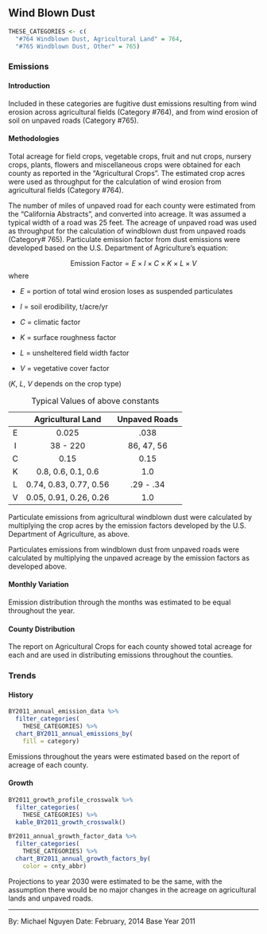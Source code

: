 ## Wind Blown Dust

```r
THESE_CATEGORIES <- c(
  "#764 Windblown Dust, Agricultural Land" = 764,
  "#765 Windblown Dust, Other" = 765)
```

### Emissions

#### Introduction {-}

Included in these categories are fugitive dust emissions resulting from wind erosion across agricultural fields (Category #764), and from wind erosion of soil on unpaved roads (Category #765).

#### Methodologies {-}

Total acreage for field crops, vegetable crops, fruit and nut crops, nursery crops, plants, flowers and miscellaneous crops were obtained for each county as reported in the "Agricultural Crops". The estimated crop acres were used as throughput for the calculation of wind erosion from agricultural fields (Category #764).

The number of miles of unpaved road for each county were estimated from the “California Abstracts”, and converted into acreage. It was assumed a typical width of a road was 25 feet. The acreage of unpaved road was used as throughput for the calculation of windblown dust from unpaved roads (Category# 765). Particulate emission factor from dust emissions were developed based on the U.S. Department of Agriculture's equation:

$$
\text{Emission Factor} = E \times I \times C \times K \times L \times V
$$
where

<div class="nobullet">

- $E$ = portion of total wind erosion loses as suspended particulates

- $I$ = soil erodibility, t/acre/yr

- $C$ = climatic factor

- $K$ = surface roughness factor

- $L$ = unsheltered field width factor 

- $V$ = vegetative cover factor

($K$, $L$, $V$ depends on the crop type)

|   |    Agricultural Land   | Unpaved Roads |
|:-:|:----------------------:|:-------------:|
| E |          0.025         |      .038     |
| I |        38 - 220        |   86, 47, 56  |
| C |          0.15          |      0.15     |
| K |   0.8, 0.6, 0.1, 0.6   |      1.0      |
| L | 0.74, 0.83, 0.77, 0.56 |   .29 - .34   |
| V | 0.05, 0.91, 0.26, 0.26 |      1.0      |

Table: Typical Values of above constants

Particulate emissions from agricultural windblown dust were calculated by multiplying the crop acres by the emission factors developed by the U.S. Department of Agriculture, as above.

Particulates emissions from windblown dust from unpaved roads were calculated by multiplying the unpaved acreage by the emission factors as developed above.

#### Monthly Variation {-}

Emission distribution through the months was estimated to be equal throughout the year.

#### County Distribution {-}

The report on Agricultural Crops for each county showed total acreage for each and are used in distributing emissions throughout the counties.

### Trends

#### History {-}

```r
BY2011_annual_emission_data %>%
  filter_categories(
    THESE_CATEGORIES) %>%
  chart_BY2011_annual_emissions_by(
    fill = category) 
```

Emissions throughout the years were estimated based on the report of acreage of each county.

#### Growth {-}

```r
BY2011_growth_profile_crosswalk %>%
  filter_categories(
    THESE_CATEGORIES) %>%
  kable_BY2011_growth_crosswalk()
```

```r
BY2011_annual_growth_factor_data %>%
  filter_categories(
    THESE_CATEGORIES) %>%
  chart_BY2011_annual_growth_factors_by(
    color = cnty_abbr) 
```

Projections to year 2030 were estimated to be the same, with the assumption there would be no major changes in the acreage on agricultural lands and unpaved roads.

***

By: Michael Nguyen 
Date: February, 2014 
Base Year 2011
